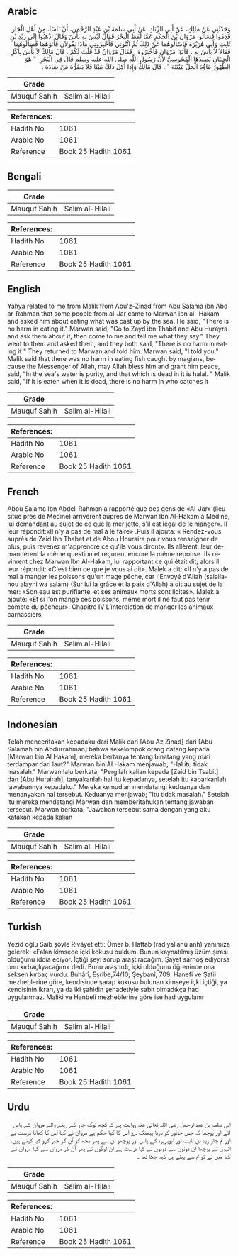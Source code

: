 ## Arabic


<div dir="rtl" lang="ar" style={{fontSize:'larger',backgroundColor:'#f8f9fa',padding:20}}>
وَحَدَّثَنِي عَنْ مَالِكٍ، عَنْ أَبِي الزِّنَادِ، عَنْ أَبِي سَلَمَةَ بْنِ عَبْدِ الرَّحْمَنِ، أَنَّ نَاسًا، مِنْ أَهْلِ الْجَارِ قَدِمُوا فَسَأَلُوا مَرْوَانَ بْنَ الْحَكَمِ عَمَّا لَفَظَ الْبَحْرُ فَقَالَ لَيْسَ بِهِ بَأْسٌ وَقَالَ اذْهَبُوا إِلَى زَيْدِ بْنِ ثَابِتٍ وَأَبِي هُرَيْرَةَ فَاسْأَلُوهُمَا عَنْ ذَلِكَ ثُمَّ ائْتُونِي فَأَخْبِرُونِي مَاذَا يَقُولاَنِ فَأَتَوْهُمَا فَسَأَلُوهُمَا فَقَالاَ لاَ بَأْسَ بِهِ ‏.‏ فَأَتَوْا مَرْوَانَ فَأَخْبَرُوهُ ‏.‏ فَقَالَ مَرْوَانُ قَدْ قُلْتُ لَكُمْ ‏.‏ قَالَ مَالِكٌ لاَ بَأْسَ بِأَكْلِ الْحِيتَانِ يَصِيدُهَا الْمَجُوسِيُّ لأَنَّ رَسُولَ اللَّهِ صلى الله عليه وسلم قَالَ فِي الْبَحْرِ ‏ "‏ هُوَ الطَّهُورُ مَاؤُهُ الْحِلُّ مَيْتَتُهُ ‏"‏ ‏.‏ قَالَ مَالِكٌ وَإِذَا أُكِلَ ذَلِكَ مَيْتًا فَلاَ يَضُرُّهُ مَنْ صَادَهُ ‏.‏
</div>
<div style={{backgroundColor:'#f8f9fa',padding:20, marginBottom: 10}}><table> <thead> <tr> <th>Grade</th> <th></th> </tr> </thead> <tbody> <tr><td>Mauquf Sahih</td><td>Salim al-Hilali</td></tr></tbody></table><table> <thead> <tr> <th>References:</th> <th></th> </tr> </thead> <tbody><tr><td>Hadith No</td><td>1061</td></tr><tr><td>Arabic No</td><td>1061</td></tr><tr><td>Reference</td><td>Book 25 Hadith 1061</td></tr></tbody></table></div>

## Bengali


<div dir="ltr" lang="bn" style={{fontSize:'larger',backgroundColor:'#f8f9fa',padding:20}}>

</div>
<div style={{backgroundColor:'#f8f9fa',padding:20, marginBottom: 10}}><table> <thead> <tr> <th>Grade</th> <th></th> </tr> </thead> <tbody> <tr><td>Mauquf Sahih</td><td>Salim al-Hilali</td></tr></tbody></table><table> <thead> <tr> <th>References:</th> <th></th> </tr> </thead> <tbody><tr><td>Hadith No</td><td>1061</td></tr><tr><td>Arabic No</td><td>1061</td></tr><tr><td>Reference</td><td>Book 25 Hadith 1061</td></tr></tbody></table></div>

## English


<div dir="ltr" lang="en" style={{fontSize:'larger',backgroundColor:'#f8f9fa',padding:20}}>
Yahya related to me from Malik from Abu'z-Zinad from Abu Salama ibn Abd ar-Rahman that some people from al-Jar came to Marwan ibn al- Hakam and asked him about eating what was cast up by the sea. He said, "There is no harm in eating it." Marwan said, "Go to Zayd ibn Thabit and Abu Hurayra and ask them about it, then come to me and tell me what they say." They went to them and asked them, and they both said, "There is no harm in eating it " They returned to Marwan and told him. Marwan said, "I told you." Malik said that there was no harm in eating fish caught by magians, because the Messenger of Allah, may Allah bless him and grant him peace, said, "In the sea's water is purity, and that which is dead in it is halal. " Malik said, "If it is eaten when it is dead, there is no harm in who catches it
</div>
<div style={{backgroundColor:'#f8f9fa',padding:20, marginBottom: 10}}><table> <thead> <tr> <th>Grade</th> <th></th> </tr> </thead> <tbody> <tr><td>Mauquf Sahih</td><td>Salim al-Hilali</td></tr></tbody></table><table> <thead> <tr> <th>References:</th> <th></th> </tr> </thead> <tbody><tr><td>Hadith No</td><td>1061</td></tr><tr><td>Arabic No</td><td>1061</td></tr><tr><td>Reference</td><td>Book 25 Hadith 1061</td></tr></tbody></table></div>

## French


<div dir="ltr" lang="fr" style={{fontSize:'larger',backgroundColor:'#f8f9fa',padding:20}}>
Abou Salama Ibn Abdel-Rahman a rapporté que des gens de «Al-Jar» (lieu situé près de Médine) arrivèrent auprès de Marwan Ibn Al-Hakam à Médine, lui demandant au sujet de ce que la mer jette, s'il est légal de le manger». Il leur répondit:«Il n'y a pas de mal à le faire» .Puis il ajouta: « Rendez-vous auprès de Zaid Ibn Thabet et de Abou Houraira pour vous renseigner de plus, puis revenez m'apprendre ce qu'ils vous diront». Ils allèrent, leur demandèrent la même question et reçurent encore la même réponse. Ils revinrent chez Marwan Ibn Al-Hakam, lui rapportant ce qui était dit; alors il leur répondit: «C'est bien ce que je vous ai dit». Malek a dit: «II n'y a pas de mal à manger les poissons qu'un mage pêche, car l'Envoyé d'Allah (salallahou alayhi wa salam) (Sur lui la grâce et la paix d'Allah) a dit au sujet de la mer: «Son eau est purifiante, et ses animaux morts sont licites». Malek a ajouté: «Et si l'on mange ces poissons, même mort il ne faut pas tenir compte du pêcheur». Chapitre IV L’interdiction de manger les animaux carnassiers
</div>
<div style={{backgroundColor:'#f8f9fa',padding:20, marginBottom: 10}}><table> <thead> <tr> <th>Grade</th> <th></th> </tr> </thead> <tbody> <tr><td>Mauquf Sahih</td><td>Salim al-Hilali</td></tr></tbody></table><table> <thead> <tr> <th>References:</th> <th></th> </tr> </thead> <tbody><tr><td>Hadith No</td><td>1061</td></tr><tr><td>Arabic No</td><td>1061</td></tr><tr><td>Reference</td><td>Book 25 Hadith 1061</td></tr></tbody></table></div>

## Indonesian


<div dir="ltr" lang="id" style={{fontSize:'larger',backgroundColor:'#f8f9fa',padding:20}}>
Telah menceritakan kepadaku dari Malik dari [Abu Az Zinad] dari [Abu Salamah bin Abdurrahman] bahwa sekelompok orang datang kepada [Marwan bin Al Hakam], mereka bertanya tentang binatang yang mati terdampar dari laut?" Marwan bin Al Hakam menjawab; "Hal itu tidak masalah." Marwan lalu berkata, "Pergilah kalian kepada [Zaid bin Tsabit] dan [Abu Hurairah], tanyakanlah hal itu kepadanya, setelah itu kabarkanlah jawabannya kepadaku." Mereka kemudian mendatangi keduanya dan menanyakan hal tersebut. Keduanya menjawab; "Itu tidak masalah." Setelah itu mereka mendatangi Marwan dan memberitahukan tentang jawaban tersebut. Marwan berkata; "Jawaban tersebut sama dengan yang aku katakan kepada kalian
</div>
<div style={{backgroundColor:'#f8f9fa',padding:20, marginBottom: 10}}><table> <thead> <tr> <th>Grade</th> <th></th> </tr> </thead> <tbody> <tr><td>Mauquf Sahih</td><td>Salim al-Hilali</td></tr></tbody></table><table> <thead> <tr> <th>References:</th> <th></th> </tr> </thead> <tbody><tr><td>Hadith No</td><td>1061</td></tr><tr><td>Arabic No</td><td>1061</td></tr><tr><td>Reference</td><td>Book 25 Hadith 1061</td></tr></tbody></table></div>

## Turkish


<div dir="ltr" lang="tr" style={{fontSize:'larger',backgroundColor:'#f8f9fa',padding:20}}>
Yezid oğlu Saib şöyle Rivâyet etti: Ömer b. Hattab (radıyallahü anh) yanımıza gelerek: «Falan kimsede içki kokusu buldum. Bunun kaynatılmış üzüm şırası olduğunu iddia ediyor. İçtiği şeyi sorup araştıracağım. Şayet sarhoş ediyorsa onu kırbaçlıyacağım» dedi. Bunu araştırdı, içki olduğunu öğrenince ona seksen kırbaç vurdu. Buhârî, Eşribe,74/10; Şeybanî, 709. Hanefi ve Şafii mezheblerine göre, kendisinde şarap kokusu bulunan kimseye içki içtiği, ya kendisinin ikrarı, ya da iki şahidin şehadetiyle sabit olmadıkça had uygulanmaz. Maliki ve Hanbeli mezheblerine göre ise had uygulanır
</div>
<div style={{backgroundColor:'#f8f9fa',padding:20, marginBottom: 10}}><table> <thead> <tr> <th>Grade</th> <th></th> </tr> </thead> <tbody> <tr><td>Mauquf Sahih</td><td>Salim al-Hilali</td></tr></tbody></table><table> <thead> <tr> <th>References:</th> <th></th> </tr> </thead> <tbody><tr><td>Hadith No</td><td>1061</td></tr><tr><td>Arabic No</td><td>1061</td></tr><tr><td>Reference</td><td>Book 25 Hadith 1061</td></tr></tbody></table></div>

## Urdu


<div dir="rtl" lang="ur" style={{fontSize:'larger',backgroundColor:'#f8f9fa',padding:20}}>
ابی سلمہ بن عبدالرحمن رضی اللہ تعالیٰ عنہ روایت ہے کہ کچھ لوگ جار کے رہنے والے مروان کے پاس آئے اور پوچھا کہ جس جانور کو دریا پیھنک دے اس کا کیا حکم ہے مروان نے کہا اس کا کھانا درست ہے اور تم جاؤ زید بن ثابت اور ابوہریرہ کے پاس اور پوچھو ان سے پھر مجھ کو آن کر خبر کرو کیا کہتے ہیں، انہوں نے پوچھا ان دونوں سے دونوں نے کہا درست ہے ان لوگوں نے پھر آن کر مروان سے کہا مروان نے کہا میں نے تو تم سے پہلے ہی کہہ چکا تھا ۔
</div>
<div style={{backgroundColor:'#f8f9fa',padding:20, marginBottom: 10}}><table> <thead> <tr> <th>Grade</th> <th></th> </tr> </thead> <tbody> <tr><td>Mauquf Sahih</td><td>Salim al-Hilali</td></tr></tbody></table><table> <thead> <tr> <th>References:</th> <th></th> </tr> </thead> <tbody><tr><td>Hadith No</td><td>1061</td></tr><tr><td>Arabic No</td><td>1061</td></tr><tr><td>Reference</td><td>Book 25 Hadith 1061</td></tr></tbody></table></div>